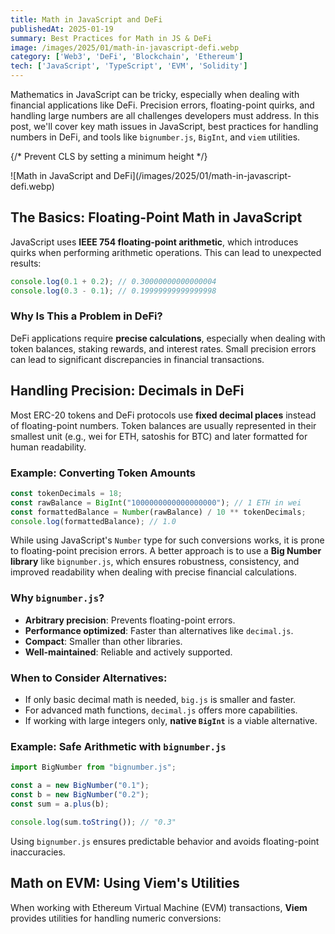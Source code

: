 ```yaml
---
title: Math in JavaScript and DeFi
publishedAt: 2025-01-19
summary: Best Practices for Math in JS & DeFi
image: /images/2025/01/math-in-javascript-defi.webp
category: ['Web3', 'DeFi', 'Blockchain', 'Ethereum']
tech: ['JavaScript', 'TypeScript', 'EVM', 'Solidity']
---
```


Mathematics in JavaScript can be tricky, especially when dealing with financial applications like DeFi. Precision errors, floating-point quirks, and handling large numbers are all challenges developers must address. In this post, we'll cover key math issues in JavaScript, best practices for handling numbers in DeFi, and tools like `bignumber.js`, `BigInt`, and `viem` utilities.


{/* Prevent CLS by setting a minimum height */}
<div style={{ minHeight: '300px' }}>
![Math in JavaScript and DeFi](/images/2025/01/math-in-javascript-defi.webp)
</div>


## The Basics: Floating-Point Math in JavaScript

JavaScript uses **IEEE 754 floating-point arithmetic**, which introduces quirks when performing arithmetic operations. This can lead to unexpected results:

```js
console.log(0.1 + 0.2); // 0.30000000000000004
console.log(0.3 - 0.1); // 0.19999999999999998
```

### Why Is This a Problem in DeFi?

DeFi applications require **precise calculations**, especially when dealing with token balances, staking rewards, and interest rates. Small precision errors can lead to significant discrepancies in financial transactions.


## Handling Precision: Decimals in DeFi

Most ERC-20 tokens and DeFi protocols use **fixed decimal places** instead of floating-point numbers. Token balances are usually represented in their smallest unit (e.g., wei for ETH, satoshis for BTC) and later formatted for human readability.

### Example: Converting Token Amounts

```js
const tokenDecimals = 18;
const rawBalance = BigInt("1000000000000000000"); // 1 ETH in wei
const formattedBalance = Number(rawBalance) / 10 ** tokenDecimals;
console.log(formattedBalance); // 1.0
```

While using JavaScript's `Number` type for such conversions works, it is prone to floating-point precision errors. A better approach is to use a **Big Number library** like `bignumber.js`, which ensures robustness, consistency, and improved readability when dealing with precise financial calculations.

### Why `bignumber.js`?
- **Arbitrary precision**: Prevents floating-point errors.
- **Performance optimized**: Faster than alternatives like `decimal.js`.
- **Compact**: Smaller than other libraries.
- **Well-maintained**: Reliable and actively supported.

### When to Consider Alternatives:
- If only basic decimal math is needed, `big.js` is smaller and faster.
- For advanced math functions, `decimal.js` offers more capabilities.
- If working with large integers only, **native `BigInt`** is a viable alternative.

### Example: Safe Arithmetic with `bignumber.js`

```js
import BigNumber from "bignumber.js";

const a = new BigNumber("0.1");
const b = new BigNumber("0.2");
const sum = a.plus(b);

console.log(sum.toString()); // "0.3"
```

Using `bignumber.js` ensures predictable behavior and avoids floating-point inaccuracies.


## Math on EVM: Using Viem's Utilities

When working with Ethereum Virtual Machine (EVM) transactions, **Viem** provides utilities for handling numeric conversions:

```